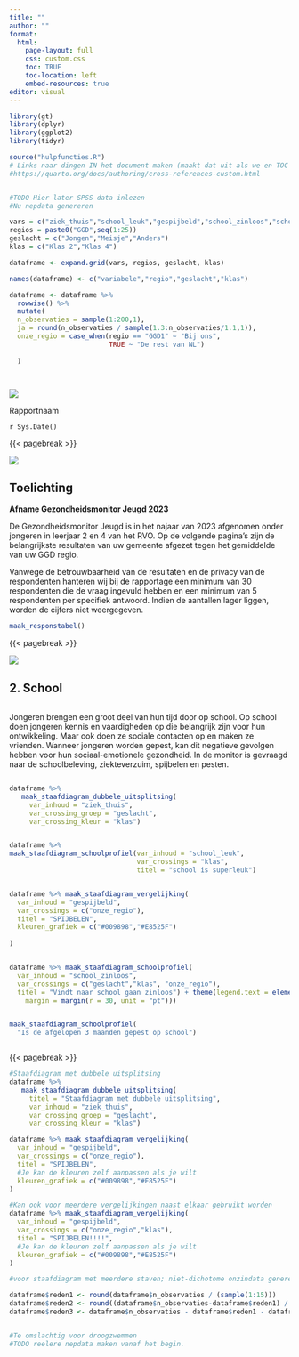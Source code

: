```yaml
---
title: ""
author: ""
format:
  html:
    page-layout: full
    css: custom.css
    toc: TRUE
    toc-location: left
    embed-resources: true
editor: visual
---
```


```r
library(gt)
library(dplyr)
library(ggplot2)
library(tidyr)

source("hulpfuncties.R")
# Links naar dingen IN het document maken (maakt dat uit als we en TOC hebben? Misschien voor PDF?) 
#https://quarto.org/docs/authoring/cross-references-custom.html


#TODO Hier later SPSS data inlezen
#Nu nepdata genereren 

vars = c("ziek_thuis","school_leuk","gespijbeld","school_zinloos","school_gepest")
regios = paste0("GGD",seq(1:25))
geslacht = c("Jongen","Meisje","Anders")
klas = c("Klas 2","Klas 4")

dataframe <- expand.grid(vars, regios, geslacht, klas)

names(dataframe) <- c("variabele","regio","geslacht","klas")

dataframe <- dataframe %>% 
  rowwise() %>% 
  mutate(
  n_observaties = sample(1:200,1),
  ja = round(n_observaties / sample(1.3:n_observaties/1.1,1)),
  onze_regio = case_when(regio == "GGD1" ~ "Bij ons",
                         TRUE ~ "De rest van NL")
  
  )




```

::: voorblad_achtergrond
![](voorblad_alles.png)

::: voorblad_gemeentenaam
Rapportnaam
:::

::: voorblad_datum
`r Sys.Date()`
:::
:::

{{< pagebreak >}}

::: pagina_header_img
![](header_pagina.png)

::: pagina_header_titel
# Toelichting
:::
:::

**Afname Gezondheidsmonitor Jeugd 2023**

De Gezondheidsmonitor Jeugd is in het najaar van 2023 afgenomen onder jongeren in leerjaar 2 en 4 van het RVO. Op de volgende pagina’s zijn de belangrijkste resultaten van uw gemeente afgezet tegen het gemiddelde van uw GGD regio.

Vanwege de betrouwbaarheid van de resultaten en de privacy van de respondenten hanteren wij bij de rapportage een minimum van 30 respondenten die de vraag ingevuld hebben en een minimum van 5 respondenten per specifiek antwoord. Indien de aantallen lager liggen, worden de cijfers niet weergegeven.

```r

maak_responstabel()

```

{{< pagebreak >}}

::: pagina_header_img
![](header_pagina.png)

::: pagina_header_titel
# 2. School
:::
:::

::: {layout="[[30,30,30],[30,30,30]]"}
::: column
Jongeren brengen een groot deel van hun tijd door op school. Op school doen jongeren kennis en vaardigheden op die belangrijk zijn voor hun ontwikkeling. Maar ook doen ze sociale contacten op en maken ze vrienden. Wanneer jongeren worden gepest, kan dit negatieve gevolgen hebben voor hun sociaal-emotionele gezondheid. In de monitor is gevraagd naar de schoolbeleving, ziekteverzuim, spijbelen en pesten.
:::

::: column
```r
dataframe %>% 
   maak_staafdiagram_dubbele_uitsplitsing(
     var_inhoud = "ziek_thuis", 
     var_crossing_groep = "geslacht",
     var_crossing_kleur = "klas")

```
:::

::: column
```r
dataframe %>% 
maak_staafdiagram_schoolprofiel(var_inhoud = "school_leuk",
                                var_crossings = "klas",
                                titel = "school is superleuk")
```
:::

::: column
```r
dataframe %>% maak_staafdiagram_vergelijking(
  var_inhoud = "gespijbeld",
  var_crossings = c("onze_regio"),
  titel = "SPIJBELEN",
  kleuren_grafiek = c("#009898","#E8525F")
  
)
```
:::

::: column
```r
dataframe %>% maak_staafdiagram_schoolprofiel(
  var_inhoud = "school_zinloos",
  var_crossings = c("geslacht","klas", "onze_regio"),
  titel = "Vindt naar school gaan zinloos") + theme(legend.text = element_text(
    margin = margin(r = 30, unit = "pt")))
```
:::

::: column
```r
maak_staafdiagram_schoolprofiel(
  "Is de afgelopen 3 maanden gepest op school")
```
:::
:::

{{< pagebreak >}}

```r
#Staafdiagram met dubbele uitsplitsing
dataframe %>% 
   maak_staafdiagram_dubbele_uitsplitsing(
     titel = "Staafdiagram met dubbele uitsplitsing",
     var_inhoud = "ziek_thuis", 
     var_crossing_groep = "geslacht",
     var_crossing_kleur = "klas")


```

```r
dataframe %>% maak_staafdiagram_vergelijking(
  var_inhoud = "gespijbeld",
  var_crossings = c("onze_regio"),
  titel = "SPIJBELEN",
  #Je kan de kleuren zelf aanpassen als je wilt
  kleuren_grafiek = c("#009898","#E8525F")
)
```

```r
#Kan ook voor meerdere vergelijkingen naast elkaar gebruikt worden
dataframe %>% maak_staafdiagram_vergelijking(
  var_inhoud = "gespijbeld",
  var_crossings = c("onze_regio","klas"),
  titel = "SPIJBELEN!!!!",
  #Je kan de kleuren zelf aanpassen als je wilt
  kleuren_grafiek = c("#009898","#E8525F")
)
```

```r

#voor staafdiagram met meerdere staven; niet-dichotome onzindata genereren

dataframe$reden1 <- round(dataframe$n_observaties / (sample(1:15)))
dataframe$reden2 <- round((dataframe$n_observaties-dataframe$reden1) / (sample(1:15)))
dataframe$reden3 <- dataframe$n_observaties - dataframe$reden1 - dataframe$reden2 


#Te omslachtig voor droogzwemmen
#TODO reelere nepdata maken vanaf het begin.
  
```
